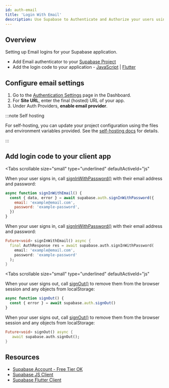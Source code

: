 ```yaml
---
id: auth-email
title: 'Login With Email'
description: Use Supabase to Authenticate and Authorize your users using email.
---
```



## Overview

Setting up Email logins for your Supabase application.

- Add Email authenticator to your [Supabase Project](https://app.supabase.com)
- Add the login code to your application - [JavaScript](https://github.com/supabase/supabase-js) | [Flutter](https://github.com/supabase/supabase-flutter)

## Configure email settings

1. Go to the [Authentication Settings](https://app.supabase.com/project/_/auth/settings) page in the Dashboard.
1. For **Site URL**, enter the final (hosted) URL of your app.
1. Under Auth Providers, **enable email provider**.

:::note Self hosting

For self-hosting, you can update your project configuration using the files and environment variables provided.
See the [self-hosting docs](/docs/guides/hosting/overview#configuration) for details.

:::

## Add login code to your client app

<Tabs
  scrollable
  size="small"
  type="underlined"
  defaultActiveId="js"
>
<TabPanel id="js" label="JavaScript">

When your user signs in, call [signInWithPassword()](/docs/reference/javascript/auth-signinwithpassword) with their email address and password:

```js
async function signInWithEmail() {
  const { data, error } = await supabase.auth.signInWithPassword({
    email: 'example@email.com',
    password: 'example-password',
  })
}
```

</TabPanel>
<TabPanel id="dart" label="Dart">

When your user signs in, call [signInWithPassword()](/docs/reference/dart/auth-signinwithpassword) with their email address and password:

```dart
Future<void> signInWithEmail() async {
  final AuthResponse res = await supabase.auth.signInWithPassword(
    email: 'example@email.com',
    password: 'example-password'
  );
}
```

</TabPanel>
</Tabs>

<Tabs
  scrollable
  size="small"
  type="underlined"
  defaultActiveId="js"
>
<TabPanel id="js" label="JavaScript">

When your user signs out, call [signOut()](/docs/reference/javascript/auth-signout) to remove them from the browser session and any objects from localStorage:

```js
async function signOut() {
  const { error } = await supabase.auth.signOut()
}
```

</TabPanel>
<TabPanel id="dart" label="Dart">

When your user signs out, call [signOut()](/docs/reference/dart/auth-signout) to remove them from the browser session and any objects from localStorage:

```dart
Future<void> signOut() async {
   await supabase.auth.signOut();
}
```

</TabPanel>
</Tabs>

## Resources

- [Supabase Account - Free Tier OK](https://supabase.com)
- [Supabase JS Client](https://github.com/supabase/supabase-js)
- [Supabase Flutter Client](https://github.com/supabase/supabase-flutter)
